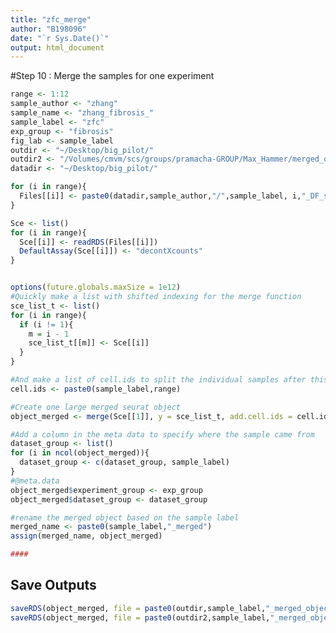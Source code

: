 ```yaml
---
title: "zfc_merge"
author: "B198096"
date: "`r Sys.Date()`"
output: html_document
---
```



#Step 10 : Merge the samples for one experiment  
```r
range <- 1:12
sample_author <- "zhang"
sample_name <- "zhang_fibrosis_"
sample_label <- "zfc"
exp_group <- "fibrosis"
fig_lab <- sample_label
outdir <- "~/Desktop/big_pilot/"
outdir2 <- "/Volumes/cmvm/scs/groups/pramacha-GROUP/Max_Hammer/merged_objects/"
datadir <- "~/Desktop/big_pilot/"

for (i in range){
  Files[[i]] <- paste0(datadir,sample_author,"/",sample_label, i,"_DF_scater_object.rds")
}

Sce <- list()
for (i in range){
  Sce[[i]] <- readRDS(Files[[i]])
  DefaultAssay(Sce[[i]]) <- "decontXcounts"
}


options(future.globals.maxSize = 1e12)
#Quickly make a list with shifted indexing for the merge function
sce_list_t <- list()
for (i in range){
  if (i != 1){
    m = i - 1
    sce_list_t[[m]] <- Sce[[i]]
  }
}

#And make a list of cell.ids to split the individual samples after this step
cell.ids <- paste0(sample_label,range)

#Create one large merged seurat object
object_merged <- merge(Sce[[1]], y = sce_list_t, add.cell.ids = cell.ids, project = paste0(sample_label,"_merged"))

#Add a column in the meta data to specify where the sample came from 
dataset_group <- list()
for (i in ncol(object_merged)){
  dataset_group <- c(dataset_group, sample_label)
}
#@meta.data
object_merged$experiment_group <- exp_group
object_merged$dataset_group <- dataset_group

#rename the merged object based on the sample label
merged_name <- paste0(sample_label,"_merged")
assign(merged_name, object_merged)

####

```

## Save Outputs
```r
saveRDS(object_merged, file = paste0(outdir,sample_label,"_merged_object.rds"))
saveRDS(object_merged, file = paste0(outdir2,sample_label,"_merged_object.rds"))
```
